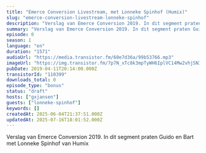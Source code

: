 ```yaml
---
title: "Emerce Conversion Livestream, met Lonneke Spinhof (Humix)"
slug: "emerce-conversion-livestream-lonneke-spinhof"
description: "Verslag van Emerce Conversion 2019. In dit segment praten Guido en Bart met Lonneke Spinhof van Humix"
summary: "Verslag van Emerce Conversion 2019. In dit segment praten Guido en Bart met Lonneke Spinhof van Humix"
episode: 0
season: 1
language: "en"
duration: "1571"
audioUrl: "https://media.transistor.fm/60e7d36a/99b53766.mp3"
imageUrl: "https://img.transistor.fm/7p7N_xTc8k3mpTyWH6IplVC14Mw2vhjSNIW8SWNH1VA/rs:fill:3000:3000:1/q:60/aHR0cHM6Ly9pbWct/dXBsb2FkLXByb2R1/Y3Rpb24udHJhbnNp/c3Rvci5mbS9lcGlz/b2RlLzExMDM5OS8x/NjAyMDc1OTkwLWFy/dHdvcmsuanBn.webp"
pubDate: 2019-04-11T20:14:00.000Z
transistorId: "110399"
downloads_total: 0
episode_type: "bonus"
status: "draft"
hosts: ["gxjansen"]
guests: ["lonneke-spinhof"]
keywords: []
createdAt: 2025-06-04T21:37:51.000Z
updatedAt: 2025-07-16T18:01:52.000Z
---
```


Verslag van Emerce Conversion 2019. In dit segment praten Guido en Bart met Lonneke Spinhof van Humix

